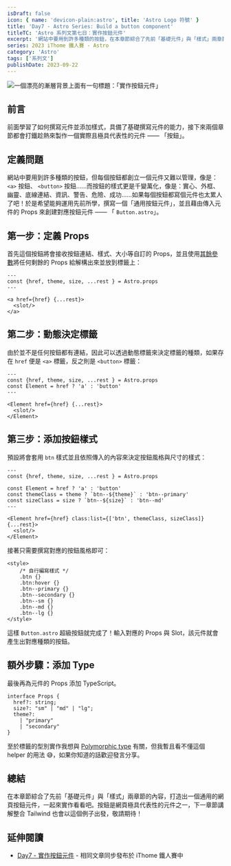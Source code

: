 ```yaml
---
isDraft: false
icon: { name: 'devicon-plain:astro', title: 'Astro Logo 符號' }
title: 'Day7 - Astro Series: Build a button component'
titleTC: 'Astro 系列文第七日：實作按鈕元件'
excerpt: '網站中要用到許多種類的按鈕，在本章節綜合了先前「基礎元件」與「樣式」兩章節的內容，打造出一個通用的網頁按鈕元件，一起來實作看看吧。按鈕是網頁極具代表性的元件之一，下一章節講解整合 Tailwind 也會以這個例子出發，敬請期待！'
series: 2023 iThome 鐵人賽 - Astro
category: 'Astro'
tags: ['系列文']
publishDate: 2023-09-22
---
```


![一個漂亮的漸層背景上面有一句標題：「實作按鈕元件」](./day7-build-a-button-component.webp)

## 前言

前面學習了如何撰寫元件並添加樣式，具備了基礎撰寫元件的能力，接下來兩個章節都會打鐵趁熱來製作一個實際且極具代表性的元件 —— 「按鈕」。

## 定義問題

網站中要用到許多種類的按鈕，但每個按鈕都創立一個元件又難以管理，像是： `<a>` 按鈕、 `<button>` 按鈕……而按鈕的樣式更是千變萬化，像是：實心、外框、幽靈、底線連結、資訊、警告、危險、成功……如果每個按鈕都寫個元件也太累人了吧！於是希望能夠運用先前所學，撰寫一個「通用按鈕元件」，並且藉由傳入元件的 Props 來創建對應按鈕元件 —— 「 `Button.astro`」。

## 第一步：定義 Props

首先這個按鈕將會接收按鈕連結、樣式、大小等自訂的 Props，並且使用[其餘參數](http://localhost:4321/post/spead-operator-rest-operator-the-three-dots-in-javascript)將任何剩餘的 Props 給解構出來並放到標籤上：

```astro
---
const {href, theme, size, ...rest } = Astro.props
---

<a href={href} {...rest}>
  <slot/>
</a>
```

## 第二步：動態決定標籤

由於並不是任何按鈕都有連結，因此可以透過動態標籤來決定標籤的種類，如果存在 `href` 便是 `<a>` 標籤，反之則是 `<button>` 標籤：

```astro
---
const {href, theme, size, ...rest } = Astro.props
const Element = href ? 'a' : 'button'
---

<Element href={href} {...rest}>
  <slot/>
</Element>
```

## 第三步：添加按鈕樣式

預設將會套用 `btn` 樣式並且依照傳入的內容來決定按鈕風格與尺寸的樣式：

```astro
---
const {href, theme, size, ...rest } = Astro.props

const Element = href ? 'a' : 'button'
const themeClass = theme ? `btn--${theme}` : 'btn--primary'
const sizeClass = size ? `btn--${size}` : 'btn--md'
---

<Element href={href} class:list={['btn', themeClass, sizeClass]} {...rest}>
  <slot/>
</Element>
```

接著只需要撰寫對應的按鈕風格即可：

```astro
<style>
	/* 自行編寫樣式 */
	.btn {}
	.btn:hover {}
	.btn--primary {}
	.btn--secondary {}
	.btn--sm {}
	.btn--md {}
	.btn--lg {}
</style>
```

這樣 `Button.astro` 超級按鈕就完成了！輸入對應的 Props 與 Slot，該元件就會產生出對應種類的按鈕。

## 額外步驟：添加 Type

最後再為元件的 Props 添加 TypeScript。

```astro
interface Props {
  href?: string;
  size?: "sm" | "md" | "lg";
  theme?:
    | "primary"
    | "secondary"
}
```

至於標籤的型別實作我想與 [Polymorphic type](https://docs.astro.build/en/guides/typescript/#polymorphic-type) 有關，但我暫且看不懂這個 helper 的用法 😅，如果你知道的話歡迎發言分享。

## 總結

在本章節綜合了先前「基礎元件」與「樣式」兩章節的內容，打造出一個通用的網頁按鈕元件，一起來實作看看吧。按鈕是網頁極具代表性的元件之一，下一章節講解整合 Tailwind 也會以這個例子出發，敬請期待！

## 延伸閱讀

- [Day7 - 實作按鈕元件](https://ithelp.ithome.com.tw/articles/10325089) - 相同文章同步發布於 iThome 鐵人賽中
